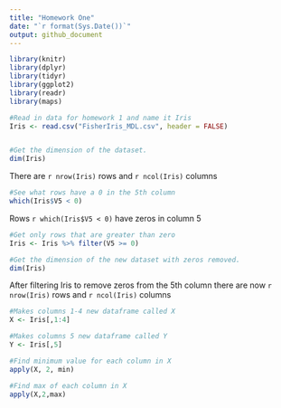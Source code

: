 ```yaml
---
title: "Homework One"
date: "`r format(Sys.Date())`"
output: github_document
---   
```

   
      
```r
library(knitr)
library(dplyr)
library(tidyr)
library(ggplot2)
library(readr)
library(maps)
```   
   
```r
#Read in data for homework 1 and name it Iris
Iris <- read.csv("FisherIris_MDL.csv", header = FALSE)



```   
   
      
```r
#Get the dimension of the dataset. 
dim(Iris)
```   
There are `r nrow(Iris)` rows and `r ncol(Iris)` columns   
   
```r
#See what rows have a 0 in the 5th column 
which(Iris$V5 < 0)
```    
   
Rows `r which(Iris$V5 < 0)` have zeros in column 5  
   
```r
#Get only rows that are greater than zero
Iris <- Iris %>% filter(V5 >= 0)

#Get the dimension of the new dataset with zeros removed.
dim(Iris)
```    
    
After filtering Iris to remove zeros from the 5th column there are now `r nrow(Iris)` rows and `r ncol(Iris)` columns    
   
```r
#Makes columns 1-4 new dataframe called X
X <- Iris[,1:4]

#Makes columns 5 new dataframe called Y
Y <- Iris[,5]
```   
   
      
```r
#Find minimum value for each column in X
apply(X, 2, min)
```   
   
```r
#Find max of each column in X
apply(X,2,max)
```





   




